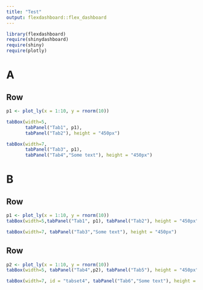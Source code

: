 ```yaml
---
title: "Test"
output: flexdashboard::flex_dashboard
---
```


```r
library(flexdashboard)
require(shinydashboard)
require(shiny)
require(plotly)
```


A {data-orientation=rows}
===================================================

Row
-----------------------------------------------------------------------

```r

p1 <- plot_ly(x = 1:10, y = rnorm(10))

tabBox(width=5,
       tabPanel("Tab1", p1), 
       tabPanel("Tab2"), height = "450px")
```

```r

tabBox(width=7, 
       tabPanel("Tab3", p1),
       tabPanel("Tab4","Some text"), height = "450px")

```

B {data-orientation=rows}
===================================================

Row
-----------------------------------------------------------------------

```r
p1 <- plot_ly(x = 1:10, y = rnorm(10))
tabBox(width=5,tabPanel("Tab1", p1), tabPanel("Tab2"), height = "450px")
```

```r
tabBox(width=7, tabPanel("Tab3","Some text"), height = "450px")
```

Row
-----------------------------------------------------------------------

```r
p2 <- plot_ly(x = 1:10, y = rnorm(10))
tabBox(width=5, tabPanel("Tab4",p2), tabPanel("Tab5"), height = "450px")
```


```r
tabBox(width=7, id = "tabset4", tabPanel("Tab6","Some text"), height = "450px")
``` 